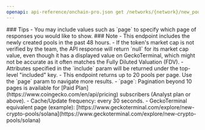 ```yaml
---
openapi: api-reference/onchain-pro.json get /networks/{network}/new_pools
---
```


<Tip>
### Tips
- You may include values such as `page` to specify which page of responses you would like to show.
</Tip>

<Note>
### Note
- This endpoint includes the newly created pools in the past 48 hours.
- If the token's market cap is not verified by the team, the API response will return `null` for its market cap value, even though it has a displayed value on GeckoTerminal, which might not be accurate as it often matches the Fully Diluted Valuation (FDV).
- Attributes specified in the `include` param will be returned under the top-level "included" key.
- This endpoint returns up to 20 pools per page. Use the `page` param to navigate more results.
- `page`: Pagination beyond 10 pages is available for [Paid Plan](https://www.coingecko.com/en/api/pricing) subscribers (Analyst plan or above).
- Cache/Update frequency: every 30 seconds.
- GeckoTerminal equivalent page (example): [https://www.geckoterminal.com/explore/new-crypto-pools/solana](https://www.geckoterminal.com/explore/new-crypto-pools/solana)
</Note>